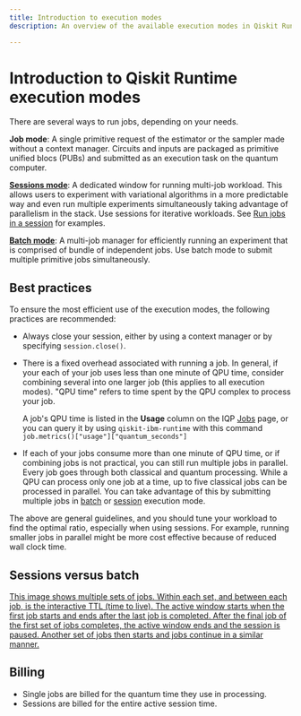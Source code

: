 ```yaml
---
title: Introduction to execution modes
description: An overview of the available execution modes in Qiskit Runtime; sessions, batch, and single jobs.

---
```

# Introduction to Qiskit Runtime execution modes

There are several ways to run jobs, depending on your needs.

**Job mode**: A single primitive request of the estimator or the sampler made without a context manager. Circuits and inputs are packaged as primitive unified blocs (PUBs) and submitted as an execution task on the quantum computer.


[**Sessions mode**](sessions): A dedicated window for running multi-job workload. This allows users to experiment with variational algorithms in a more predictable way and even run multiple experiments simultaneously taking advantage of parallelism in the stack. Use sessions for iterative workloads. See [Run jobs in a session](run-jobs-in-session) for examples. 


[**Batch mode**](run-jobs-in-batch): A multi-job manager for efficiently running an experiment that is comprised of bundle of independent jobs. Use batch mode to submit multiple primitive jobs simultaneously.

## Best practices

To ensure the most efficient use of the execution modes, the following practices are recommended:  

- Always close your session, either by using a context manager or by specifying `session.close()`.
- There is a fixed overhead associated with running a job. In general, if your each of your job uses less than one minute of QPU time, consider combining several into one larger job (this applies to all execution modes). "QPU time" refers to time spent by the QPU complex to process your job. 
    
    A job's QPU time is listed in the **Usage** column on the IQP [Jobs](https://quantum.ibm.com/jobs) page, or you can  query it by using  `qiskit-ibm-runtime` with this command `job.metrics()["usage"]["quantum_seconds"]`

- If each of your jobs consume more than one minute of QPU time, or if combining jobs is not practical, you can still run multiple jobs in parallel. Every job goes through both classical and quantum processing. While a QPU can process only one job at a time, up to five classical jobs can be processed in parallel. You can take advantage of this by submitting multiple jobs in [batch](run-jobs-in-batch#divide) or [session](run-jobs-in-session#two-vqe) execution mode. 

The above are general guidelines, and you should tune your workload to find the optimal ratio, especially when using sessions. For example, running smaller jobs in parallel might be more cost effective because of reduced wall clock time.

## Sessions versus batch 

[This image shows multiple sets of jobs.  Within each set, and between each job, is the interactive TTL (time to live).  The active window starts when the first job starts and ends after the last job is completed. After the final job of the first set of jobs completes, the active window ends and the session is paused.  Another set of jobs then starts and jobs continue in a similar manner.](/images/run/SessionVsBatch.png 'Sessions compared to batch')

## Billing

* Single jobs are billed for the quantum time they use in processing. 
* Sessions are billed for the entire active session time. 

